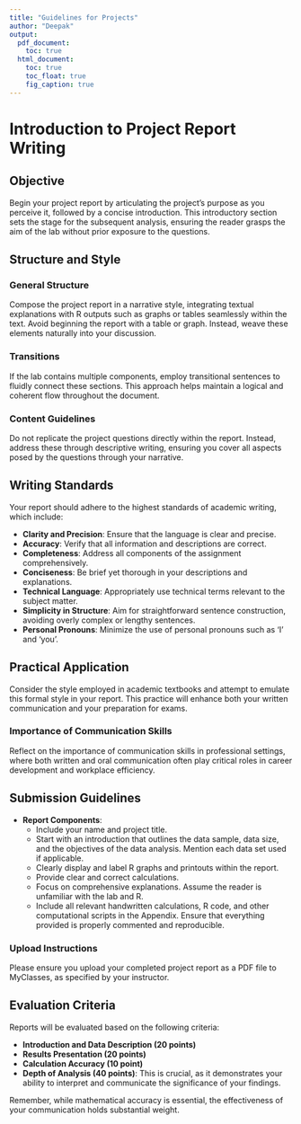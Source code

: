 ```yaml
---
title: "Guidelines for Projects"
author: "Deepak"
output:
  pdf_document:
    toc: true
  html_document:
    toc: true
    toc_float: true
    fig_caption: true
---
```


# Introduction to Project Report Writing

## Objective

Begin your project report by articulating the project's purpose as you perceive it, followed by a concise introduction. This introductory section sets the stage for the subsequent analysis, ensuring the reader grasps the aim of the lab without prior exposure to the questions.

## Structure and Style

### General Structure
Compose the project report in a narrative style, integrating textual explanations with R outputs such as graphs or tables seamlessly within the text. Avoid beginning the report with a table or graph. Instead, weave these elements naturally into your discussion.

### Transitions
If the lab contains multiple components, employ transitional sentences to fluidly connect these sections. This approach helps maintain a logical and coherent flow throughout the document.

### Content Guidelines
Do not replicate the project questions directly within the report. Instead, address these through descriptive writing, ensuring you cover all aspects posed by the questions through your narrative.

## Writing Standards

Your report should adhere to the highest standards of academic writing, which include:

- **Clarity and Precision**: Ensure that the language is clear and precise.
- **Accuracy**: Verify that all information and descriptions are correct.
- **Completeness**: Address all components of the assignment comprehensively.
- **Conciseness**: Be brief yet thorough in your descriptions and explanations.
- **Technical Language**: Appropriately use technical terms relevant to the subject matter.
- **Simplicity in Structure**: Aim for straightforward sentence construction, avoiding overly complex or lengthy sentences.
- **Personal Pronouns**: Minimize the use of personal pronouns such as 'I' and 'you'.

## Practical Application

Consider the style employed in academic textbooks and attempt to emulate this formal style in your report. This practice will enhance both your written communication and your preparation for exams.

### Importance of Communication Skills
Reflect on the importance of communication skills in professional settings, where both written and oral communication often play critical roles in career development and workplace efficiency.

## Submission Guidelines

- **Report Components**:
  - Include your name and project title.
  - Start with an introduction that outlines the data sample, data size, and the objectives of the data analysis. Mention each data set used if applicable.
  - Clearly display and label R graphs and printouts within the report.
  - Provide clear and correct calculations.
  - Focus on comprehensive explanations. Assume the reader is unfamiliar with the lab and R.
  - Include all relevant handwritten calculations, R code, and other computational scripts in the Appendix. Ensure that everything provided is properly commented and reproducible.

### Upload Instructions

Please ensure you upload your completed project report as a PDF file to MyClasses, as specified by your instructor.

## Evaluation Criteria

Reports will be evaluated based on the following criteria:

- **Introduction and Data Description (20 points)**
- **Results Presentation (20 points)**
- **Calculation Accuracy (10 point)**
- **Depth of Analysis (40 points)**: This is crucial, as it demonstrates your ability to interpret and communicate the significance of your findings.

Remember, while mathematical accuracy is essential, the effectiveness of your communication holds substantial weight.


